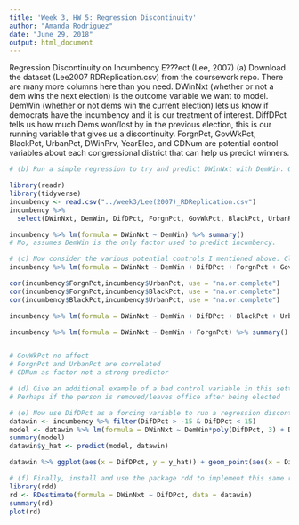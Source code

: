 ```yaml
---
title: 'Week 3, HW 5: Regression Discontinuity'
author: "Amanda Rodriguez"
date: "June 29, 2018"
output: html_document
---
```


Regression Discontinuity on Incumbency E???ect (Lee, 2007)
(a) Download the dataset (Lee2007 RDReplication.csv) from the coursework repo. There are many more columns here than you need. DWinNxt (whether or not a dem wins the next election) is the outcome variable we want to model. DemWin (whether or not dems win the current election) lets us know if democrats have the incumbency and it is our treatment of interest. DiffDPct tells us how much Dems won/lost by in the previous election, this is our running variable that gives us a discontinuity. ForgnPct, GovWkPct, BlackPct, UrbanPct, DWinPrv, YearElec, and CDNum are potential control variables about each congressional district that can help us predict winners. 

```r
# (b) Run a simple regression to try and predict DWinNxt with DemWin. Observe the coe???cient on DemWin. Do you think it gives an unbiased estiamte of the incumbency e???ect. Why or why not? 

library(readr)
library(tidyverse)
incumbency <- read.csv("../week3/Lee(2007)_RDReplication.csv")
incumbency %>% 
  select(DWinNxt, DemWin, DifDPct, ForgnPct, GovWkPct, BlackPct, UrbanPct, DWinPrv, YearElec, CDNumAtL)

incumbency %>% lm(formula = DWinNxt ~ DemWin) %>% summary()
# No, assumes DemWin is the only factor used to predict incumbency. 
```

```r
# (c) Now consider the various potential controls I mentioned above. Classify each one as a confounding, variance reducing, unrelated, or bad control. Introduce some/all of these variables to your regression and see what happens to the coe???cient on DemWin. 
incumbency %>% lm(formula = DWinNxt ~ DemWin + DifDPct + ForgnPct + GovWkPct + BlackPct + UrbanPct + DWinPrv + YearElec + CDNumAtL) %>% summary() 

cor(incumbency$ForgnPct,incumbency$UrbanPct, use = "na.or.complete")
cor(incumbency$ForgnPct,incumbency$BlackPct, use = "na.or.complete")
cor(incumbency$BlackPct,incumbency$UrbanPct, use = "na.or.complete")

incumbency %>% lm(formula = DWinNxt ~ DemWin + DifDPct + BlackPct + UrbanPct + DWinPrv) %>% summary()

incumbency %>% lm(formula = DWinNxt ~ DemWin + ForgnPct) %>% summary()


# GovWkPct no affect
# ForgnPct and UrbanPct are correlated
# CDNum as factor not a strong predictor
```
```r
# (d) Give an additional example of a bad control variable in this setting. It does not have to be one that it is present in the dataset. 
# Perhaps if the person is removed/leaves office after being elected
```
```r
# (e) Now use DifDPct as a forcing variable to run a regression discontinuity to estimate the incumbency advantage. Generate a cubic polynomial and pick a window of 10% (this just means to drop data that is more than 15% from the discontinuity) on either side of the threshold (50%). Run a regression discontinuity. How does the coe???cient you got compare to in (b) and (c).
datawin <- incumbency %>% filter(DifDPct > -15 & DifDPct < 15)
model <- datawin %>% lm(formula = DWinNxt ~ DemWin*poly(DifDPct, 3) + DifDPct + BlackPct + UrbanPct + DWinPrv)
summary(model)
datawin$y_hat <- predict(model, datawin)

datawin %>% ggplot(aes(x = DifDPct, y = y_hat)) + geom_point(aes(x = DifDPct))+ geom_smooth(aes(color = as.factor(DemWin)))
```
```r
# (f) Finally, install and use the package rdd to implement this same regression discontinuity design (this saves you from having to decide on bandwidths and code polynomials). Use the functions RDestimate and plot to do a faster regression discontinuity anlaysis. Your answer in (e) should look somewhat similar to your answer here.
library(rdd)
rd <- RDestimate(formula = DWinNxt ~ DifDPct, data = datawin)
summary(rd)
plot(rd)
```